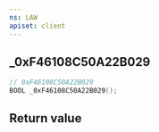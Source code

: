 ```yaml
---
ns: LAW
apiset: client
---
```

## _0xF46108C50A22B029

```c
// 0xF46108C50A22B029
BOOL _0xF46108C50A22B029();
```



## Return value